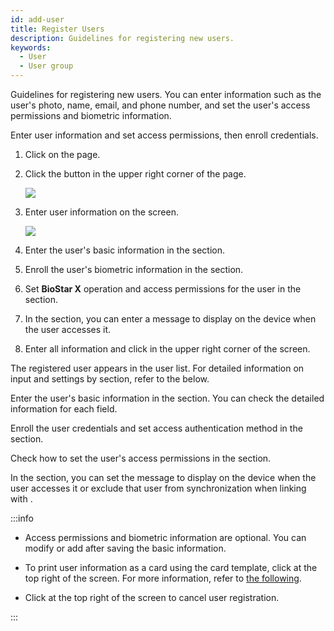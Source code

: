 ```yaml
---
id: add-user
title: Register Users
description: Guidelines for registering new users.
keywords:
  - User
  - User group
---
```


Guidelines for registering new users. You can enter information such as the user's photo, name, email, and phone number, and set the user's access permissions and biometric information.

Enter user information and set access permissions, then enroll credentials.

1. Click <Cmd sid='shell.header.user' /> on the <Cmd sid='shell.header.launcher' /> page.

2. Click the <Cmd sid='team.user.newUser' /> button in the upper right corner of the <Cmd sid='shell.header.user' /> page.

   <Image src='/img/biostarx-user-add-user-01.png' />

3. Enter user information on the <Cmd sid='user.addNewUser' product='2' /> screen.

   <Image src='/img/biostarx-user-add-user-02.png' />

4. Enter the user's basic information in the <Cmd sid='team.user.information' /> section.

5. Enroll the user's biometric information in the <Cmd sid='team.user.credential.title' /> section.

6. Set **BioStar X** operation and access permissions for the user in the <Cmd sid='team.user.permission.title' /> section.

7. In the <Cmd sid='common.advanced' product='2' /> section, you can enter a message to display on the device when the user accesses it.

8. Enter all information and click <Cmd sid='user.save' product='2' /> in the upper right corner of the screen.

The registered user appears in the user list. For detailed information on input and settings by section, refer to the below.

<NextStep notitle>
<NextItem to='add-user-basic-info'>

Enter the user's basic information in the <Cmd sid='team.user.information' /> section. You can check the detailed information for each field.

</NextItem>
<NextItem to='enroll-credential'>

Enroll the user credentials and set access authentication method in the <Cmd sid='team.user.credential.title' /> section.

</NextItem>
<NextItem to='set-permission'>

Check how to set the user's access permissions in the <Cmd sid='team.user.permission.title' /> section.

</NextItem>
<NextItem to='set-user-advanced'>

In the <Cmd sid='common.advanced' product='2' /> section, you can set the message to display on the device when the user accesses it or exclude that user from synchronization when linking with <Cmd sid='settings.activeDirectory.title' product='2' className='normal' />.

</NextItem>
</NextStep>

:::info

* Access permissions and biometric information are optional. You can modify or add after saving the basic information.

* To print user information as a card using the card template, click <Cmd sid="button.printCard" product='2' /> at the top right of the screen. For more information, refer to [the following](settings-card-printer).

* Click <Cmd sid="button.cancel" product='2' /> at the top right of the screen to cancel user registration.

:::
